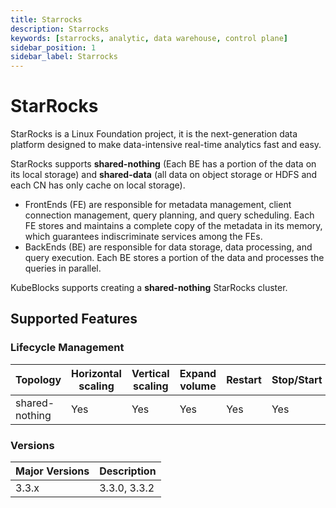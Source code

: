 ```yaml
---
title: Starrocks
description: Starrocks
keywords: [starrocks, analytic, data warehouse, control plane]
sidebar_position: 1
sidebar_label: Starrocks
---
```



# StarRocks

StarRocks is a Linux Foundation project, it is the next-generation data platform designed to make data-intensive real-time analytics fast and easy.

StarRocks supports **shared-nothing** (Each BE has a portion of the data on its local storage) and **shared-data** (all data on object storage or HDFS and each CN has only cache on local storage).

- FrontEnds (FE) are responsible for metadata management, client connection management, query planning, and query scheduling. Each FE stores and maintains a complete copy of the metadata in its memory, which guarantees indiscriminate services among the FEs.
- BackEnds (BE) are responsible for data storage, data processing, and query execution. Each BE stores a portion of the data and processes the queries in parallel.

KubeBlocks supports creating a **shared-nothing** StarRocks cluster.

## Supported Features

### Lifecycle Management

|   Topology       | Horizontal<br/>scaling | Vertical <br/>scaling | Expand<br/>volume | Restart   | Stop/Start | Configure | Expose | Switchover |
|------------------|------------------------|-----------------------|-------------------|-----------|------------|-----------|--------|------------|
| shared-nothing     | Yes                  | Yes                   | Yes               | Yes       | Yes        | No        | Yes    | N/A      |

### Versions

| Major Versions | Description |
|----------------|-------------|
| 3.3.x          | 3.3.0, 3.3.2|